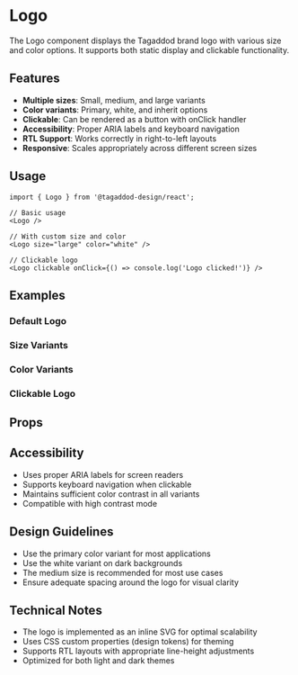 
<Meta of={LogoStories} />

# Logo

The Logo component displays the Tagaddod brand logo with various size and color options. It supports both static display and clickable functionality.

## Features

- **Multiple sizes**: Small, medium, and large variants
- **Color variants**: Primary, white, and inherit options
- **Clickable**: Can be rendered as a button with onClick handler
- **Accessibility**: Proper ARIA labels and keyboard navigation
- **RTL Support**: Works correctly in right-to-left layouts
- **Responsive**: Scales appropriately across different screen sizes

## Usage

```tsx
import { Logo } from '@tagaddod-design/react';

// Basic usage
<Logo />

// With custom size and color
<Logo size="large" color="white" />

// Clickable logo
<Logo clickable onClick={() => console.log('Logo clicked!')} />
```

## Examples

### Default Logo

<Canvas of={LogoStories.Default} />

### Size Variants

<Canvas of={LogoStories.AllSizes} />

### Color Variants

<Canvas of={LogoStories.ColorVariants} />

### Clickable Logo

<Canvas of={LogoStories.Clickable} />

## Props

<Controls of={LogoStories.Default} />

## Accessibility

- Uses proper ARIA labels for screen readers
- Supports keyboard navigation when clickable
- Maintains sufficient color contrast in all variants
- Compatible with high contrast mode

## Design Guidelines

- Use the primary color variant for most applications
- Use the white variant on dark backgrounds
- The medium size is recommended for most use cases
- Ensure adequate spacing around the logo for visual clarity

## Technical Notes

- The logo is implemented as an inline SVG for optimal scalability
- Uses CSS custom properties (design tokens) for theming
- Supports RTL layouts with appropriate line-height adjustments
- Optimized for both light and dark themes